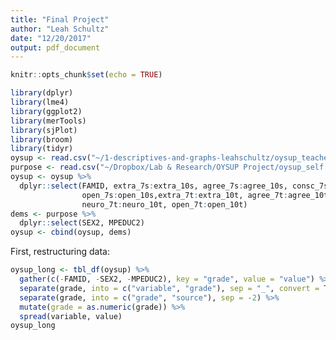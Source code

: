 ```yaml
---
title: "Final Project"
author: "Leah Schultz"
date: "12/20/2017"
output: pdf_document
---
```


```r
knitr::opts_chunk$set(echo = TRUE)
```

```r
library(dplyr)
library(lme4)
library(ggplot2)
library(merTools)
library(sjPlot)
library(broom)
library(tidyr)
oysup <- read.csv("~/1-descriptives-and-graphs-leahschultz/oysup_teacher_self.csv")
purpose <- read.csv("~/Dropbox/Lab & Research/OYSUP Project/oysup_self.csv")
oysup <- oysup %>%
  dplyr::select(FAMID, extra_7s:extra_10s, agree_7s:agree_10s, consc_7s:consc_10s, neuro_7s:neuro_10s,
                open_7s:open_10s,extra_7t:extra_10t, agree_7t:agree_10t, consc_7t:consc_10t,
                neuro_7t:neuro_10t, open_7t:open_10t)
dems <- purpose %>%
  dplyr::select(SEX2, MPEDUC2)
oysup <- cbind(oysup, dems)
```

First, restructuring data:

```r
oysup_long <- tbl_df(oysup) %>%
  gather(c(-FAMID, -SEX2, -MPEDUC2), key = "grade", value = "value") %>%
  separate(grade, into = c("variable", "grade"), sep = "_", convert = T) %>%
  separate(grade, into = c("grade", "source"), sep = -2) %>%
  mutate(grade = as.numeric(grade)) %>%
  spread(variable, value)
oysup_long
```


